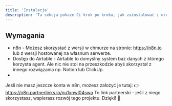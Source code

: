 ```yaml
---
title: 'Instalacja'
description: 'Ta sekcja pokaże Ci krok po kroku, jak zainstalować i uruchomić Agenta AI do generowania dokumentów w środowisku n8n. Dowiesz się, jak zaimportować workflow, połączyć się z Airtable i OpenAI, skonfigurować dane oraz aktywować webhook, który uruchamia proces generowania dokumentów. Po wykonaniu tych kroków Agent będzie gotowy do działania i automatycznego tworzenia dokumentów na podstawie danych klientów i szablonów.'
---
```


## Wymagania
 - n8n - Możesz skorzystać z wersji w chmurze na stronie: https://n8n.io lub z wersji hostowanej na własnum serwerze.
 - Dostęp do Airtable - Airtable to domyślny system baz danych z którego korzysta agent. Ale nic nie stoi na przeszkodzie abyś skorzystał z innego rozwiązania np. Notion lub ClickUp.
 - 

Jeśli nie masz jeszcze konta w n8n, możesz założyć je tutaj:
👉 https://n8n.partnerlinks.io/nu1xnwl04swa
To link partnerski – jeśli z niego skorzystasz, wspierasz rozwój tego projektu. Dzięki! 💚